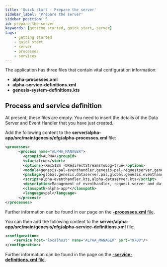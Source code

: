 ```yaml
---
title: 'Quick start - Prepare the server'
sidebar_label: 'Prepare the server'
sidebar_position: 5
id: prepare-the-server
keywords: [getting started, quick start, server]
tags:
    - getting started
    - quick start
    - server
    - processes
    - services
---
```


The application has three files that contain vital configuration information:

- **alpha-processes.xml**
- **alpha-service-definitions.xml**
- **genesis-system-definitions.kts**

## Process and service definition

At present, these files are empty. You need to insert the details of the Data Server and Event Handler that you have just created.

Add the following content to the **server/alpha-app/src/main/genesis/cfg/alpha-processes.xml** file:


```xml title='alpha-processes.xml'
<processes>
      <process name="ALPHA_MANAGER">
        <groupId>ALPHA</groupId>
        <start>true</start>
        <options>-Xmx512m -DRedirectStreamsToLog=true</options>
        <module>genesis-pal-eventhandler,genesis-pal-requestserver,genesis-pal-dataserver</module>
        <package>global.genesis.dataserver.pal,global.genesis.eventhandler.pal,global.genesis.requestreply.pal</package>
        <script>alpha-eventhandler.kts,alpha-dataserver.kts</script>
        <description>Management of eventhandler, request server and data server processes</description>
        <classpath>alpha-app*</classpath>
        <language>pal</language>
      </process>
</processes>
```

Further information can be found in our page on the [**-processes.xml** file](../../../../server/configuring-runtime/processes/).

You can then add the following content to the **server/alpha-app/src/main/genesis/cfg/alpha-service-definitions.xml** file:

```xml title="alpha-service-definitions.xml"
<configuration>
    <service host="localhost" name="ALPHA_MANAGER" port="9700"/>
</configuration>
```

Further information can be found in the page on the [**-service-definitions.xml** file](../../../../server/configuring-runtime/service-definitions/).
